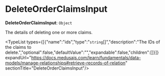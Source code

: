
# DeleteOrderClaimsInput

 **DeleteOrderClaimsInput**: `Object`

The details of deleting one or more claims.

<TypeList types={[{"name":"ids","type":"`string`[]","description":"The IDs of the claims to delete.","optional":false,"defaultValue":"","expandable":false,"children":[]}]} expandUrl="https://docs.medusajs.com/learn/fundamentals/data-models/manage-relationships#retrieve-records-of-relation" sectionTitle="DeleteOrderClaimsInput"/>
